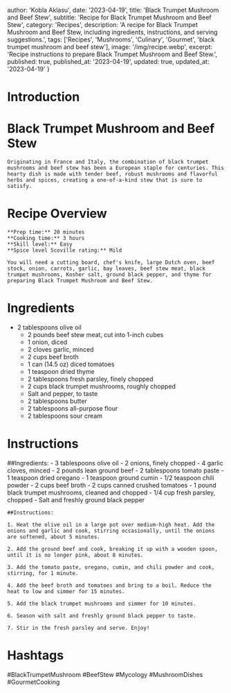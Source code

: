 
  author: 'Kobla Aklasu',
  date: '2023-04-19',
  title: 'Black Trumpet Mushroom and Beef Stew',
  subtitle: 'Recipe for Black Trumpet Mushroom and Beef Stew',
  category: 'Recipes',
  description: 'A recipe for Black Trumpet Mushroom and Beef Stew, including ingredients, instructions, and serving suggestions.',
  tags: ['Recipes', 'Mushrooms', 'Culinary', 'Gourmet', 'black trumpet mushroom and beef stew'],
  image: '/img/recipe.webp',
  excerpt: 'Recipe instructions to prepare Black Trumpet Mushroom and Beef Stew.',
  published: true,
  published_at: '2023-04-19',
  updated: true,
  updated_at: '2023-04-19'
}


  # Introduction

# Black Trumpet Mushroom and Beef Stew
    
    Originating in France and Italy, the combination of black trumpet mushrooms and beef stew has been a European staple for centuries. This hearty dish is made with tender beef, robust mushrooms and flavorful herbs and spices, creating a one-of-a-kind stew that is sure to satisfy.

# Recipe Overview

    **Prep time:** 20 minutes  
    **Cooking time:** 3 hours  
    **Skill level:** Easy  
    **Spice level Scoville rating:** Mild
    
    You will need a cutting board, chef's knife, large Dutch oven, beef stock, onion, carrots, garlic, bay leaves, beef stew meat, black trumpet mushrooms, Kosher salt, ground black pepper, and thyme for preparing Black Trumpet Mushroom and Beef Stew.

# Ingredients

- 2 tablespoons olive oil
    - 2 pounds beef stew meat, cut into 1-inch cubes
    - 1 onion, diced
    - 2 cloves garlic, minced
    - 2 cups beef broth
    - 1 can (14.5 oz) diced tomatoes
    - 1 teaspoon dried thyme
    - 2 tablespoons fresh parsley, finely chopped
    - 2 cups black trumpet mushrooms, roughly chopped
    - Salt and pepper, to taste
    - 2 tablespoons butter 
    - 2 tablespoons all-purpose flour
    - 2 tablespoons sour cream

# Instructions

##Ingredients:
    - 3 tablespoons olive oil 
    - 2 onions, finely chopped
    - 4 garlic cloves, minced
    - 2 pounds lean ground beef
    - 2 tablespoons tomato paste
    - 1 teaspoon dried oregano
    - 1 teaspoon ground cumin
    - 1/2 teaspoon chili powder
    - 2 cups beef broth
    - 2 cups canned crushed tomatoes
    - 1 pound black trumpet mushrooms, cleaned and chopped 
    - 1/4 cup fresh parsley, chopped 
    - Salt and freshly ground black pepper
    
    ##Instructions:
    
    1. Heat the olive oil in a large pot over medium-high heat. Add the onions and garlic and cook, stirring occasionally, until the onions are softened, about 5 minutes.
    
    2. Add the ground beef and cook, breaking it up with a wooden spoon, until it is no longer pink, about 8 minutes.
    
    3. Add the tomato paste, oregano, cumin, and chili powder and cook, stirring, for 1 minute.
    
    4. Add the beef broth and tomatoes and bring to a boil. Reduce the heat to low and simmer for 15 minutes. 
    
    5. Add the black trumpet mushrooms and simmer for 10 minutes.
    
    6. Season with salt and freshly ground black pepper to taste. 
    
    7. Stir in the fresh parsley and serve. Enjoy!

# Hashtags

#BlackTrumpetMushroom #BeefStew #Mycology #MushroomDishes #GourmetCooking



